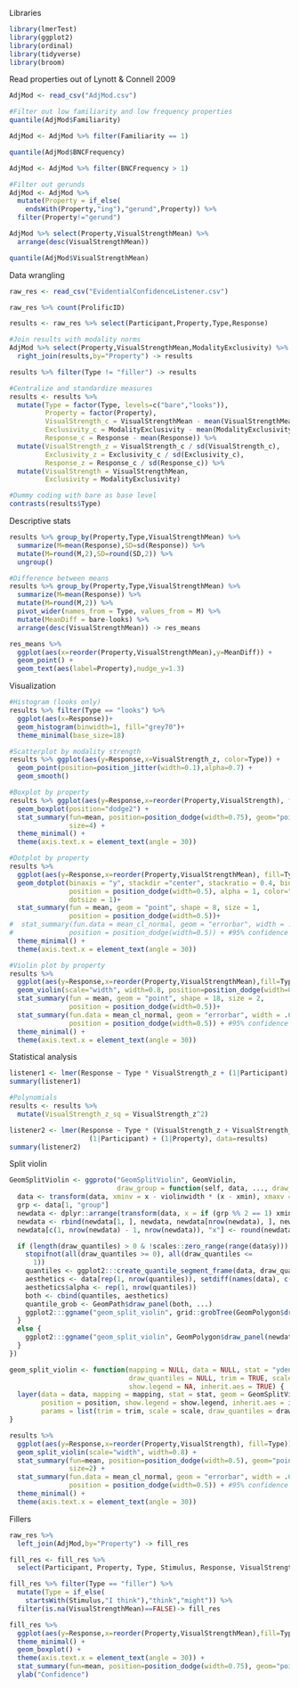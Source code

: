 Libraries
```{r libraries}
library(lmerTest)
library(ggplot2)
library(ordinal)
library(tidyverse)
library(broom)
```
Read properties out of Lynott & Connell 2009
```{r}
AdjMod <- read_csv("AdjMod.csv")

#Filter out low familiarity and low frequency properties
quantile(AdjMod$Familiarity)

AdjMod <- AdjMod %>% filter(Familiarity == 1)

quantile(AdjMod$BNCFrequency)

AdjMod <- AdjMod %>% filter(BNCFrequency > 1)

#Filter out gerunds
AdjMod <- AdjMod %>% 
  mutate(Property = if_else(
    endsWith(Property,"ing"),"gerund",Property)) %>% 
  filter(Property!="gerund")

AdjMod %>% select(Property,VisualStrengthMean) %>% 
  arrange(desc(VisualStrengthMean))

quantile(AdjMod$VisualStrengthMean)

```
Data wrangling
```{r}
raw_res <- read_csv("EvidentialConfidenceListener.csv")

raw_res %>% count(ProlificID)

results <- raw_res %>% select(Participant,Property,Type,Response)

#Join results with modality norms
AdjMod %>% select(Property,VisualStrengthMean,ModalityExclusivity) %>% 
  right_join(results,by="Property") -> results

results %>% filter(Type != "filler") -> results

#Centralize and standardize measures
results <- results %>% 
  mutate(Type = factor(Type, levels=c("bare","looks")),
         Property = factor(Property),
         VisualStrength_c = VisualStrengthMean - mean(VisualStrengthMean),
         Exclusivity_c = ModalityExclusivity - mean(ModalityExclusivity),
         Response_c = Response - mean(Response)) %>% 
  mutate(VisualStrength_z = VisualStrength_c / sd(VisualStrength_c),
         Exclusivity_z = Exclusivity_c / sd(Exclusivity_c),
         Response_z = Response_c / sd(Response_c)) %>% 
  mutate(VisualStrength = VisualStrengthMean,
         Exclusivity = ModalityExclusivity)

#Dummy coding with bare as base level
contrasts(results$Type)
```

Descriptive stats
```{r}
results %>% group_by(Property,Type,VisualStrengthMean) %>% 
  summarize(M=mean(Response),SD=sd(Response)) %>%
  mutate(M=round(M,2),SD=round(SD,2)) %>% 
  ungroup()

#Difference between means
results %>% group_by(Property,Type,VisualStrengthMean) %>% 
  summarize(M=mean(Response)) %>%
  mutate(M=round(M,2)) %>% 
  pivot_wider(names_from = Type, values_from = M) %>% 
  mutate(MeanDiff = bare-looks) %>% 
  arrange(desc(VisualStrengthMean)) -> res_means

res_means %>% 
  ggplot(aes(x=reorder(Property,VisualStrengthMean),y=MeanDiff)) + 
  geom_point() +
  geom_text(aes(label=Property),nudge_y=1.3)
```

Visualization
```{r}
#Histogram (looks only)
results %>% filter(Type == "looks") %>% 
  ggplot(aes(x=Response))+
  geom_histogram(binwidth=1, fill="grey70")+
  theme_minimal(base_size=18)

#Scatterplot by modality strength
results %>% ggplot(aes(y=Response,x=VisualStrength_z, color=Type)) +
  geom_point(position=position_jitter(width=0.1),alpha=0.7) +
  geom_smooth()

#Boxplot by property
results %>% ggplot(aes(y=Response,x=reorder(Property,VisualStrength), fill=Type)) +
  geom_boxplot(position="dodge2") + 
  stat_summary(fun=mean, position=position_dodge(width=0.75), geom="point", shape=18,
               size=4) +
  theme_minimal() + 
  theme(axis.text.x = element_text(angle = 30))

#Dotplot by property
results %>%
  ggplot(aes(y=Response,x=reorder(Property,VisualStrengthMean), fill=Type)) +
  geom_dotplot(binaxis = "y", stackdir ="center", stackratio = 0.4, binwidth = 2,
               position = position_dodge(width=0.5), alpha = 1, color="gray30", 
               dotsize = 1)+
  stat_summary(fun = mean, geom = "point", shape = 8, size = 1,
               position = position_dodge(width=0.5))+
#  stat_summary(fun.data = mean_cl_normal, geom = "errorbar", width = .6, 
#              position = position_dodge(width=0.5)) + #95% confidence interval for mean
  theme_minimal() + 
  theme(axis.text.x = element_text(angle = 30))

#Violin plot by property
results %>% 
  ggplot(aes(y=Response,x=reorder(Property,VisualStrengthMean),fill=Type)) +
  geom_violin(scale="width", width=0.8, position=position_dodge(width=0.5))+
  stat_summary(fun = mean, geom = "point", shape = 18, size = 2,
               position = position_dodge(width=0.5))+
  stat_summary(fun.data = mean_cl_normal, geom = "errorbar", width = .6, 
               position = position_dodge(width=0.5)) + #95% confidence interval for mean
  theme_minimal() + 
  theme(axis.text.x = element_text(angle = 30))
```

Statistical analysis
```{r}
listener1 <- lmer(Response ~ Type * VisualStrength_z + (1|Participant) + (1|Property), data=results)
summary(listener1)

#Polynomials
results <- results %>% 
  mutate(VisualStrength_z_sq = VisualStrength_z^2)

listener2 <- lmer(Response ~ Type * (VisualStrength_z + VisualStrength_z_sq) + 
                    (1|Participant) + (1|Property), data=results)
summary(listener2)

```

Split violin
```{r}
GeomSplitViolin <- ggproto("GeomSplitViolin", GeomViolin, 
                           draw_group = function(self, data, ..., draw_quantiles = NULL) {
  data <- transform(data, xminv = x - violinwidth * (x - xmin), xmaxv = x + violinwidth * (xmax - x))
  grp <- data[1, "group"]
  newdata <- dplyr::arrange(transform(data, x = if (grp %% 2 == 1) xminv else xmaxv), if (grp %% 2 == 1) y else -y)
  newdata <- rbind(newdata[1, ], newdata, newdata[nrow(newdata), ], newdata[1, ])
  newdata[c(1, nrow(newdata) - 1, nrow(newdata)), "x"] <- round(newdata[1, "x"])

  if (length(draw_quantiles) > 0 & !scales::zero_range(range(data$y))) {
    stopifnot(all(draw_quantiles >= 0), all(draw_quantiles <=
      1))
    quantiles <- ggplot2:::create_quantile_segment_frame(data, draw_quantiles)
    aesthetics <- data[rep(1, nrow(quantiles)), setdiff(names(data), c("x", "y")), drop = FALSE]
    aesthetics$alpha <- rep(1, nrow(quantiles))
    both <- cbind(quantiles, aesthetics)
    quantile_grob <- GeomPath$draw_panel(both, ...)
    ggplot2:::ggname("geom_split_violin", grid::grobTree(GeomPolygon$draw_panel(newdata, ...), quantile_grob))
  }
  else {
    ggplot2:::ggname("geom_split_violin", GeomPolygon$draw_panel(newdata, ...))
  }
})

geom_split_violin <- function(mapping = NULL, data = NULL, stat = "ydensity", position = "identity", ..., 
                              draw_quantiles = NULL, trim = TRUE, scale = "area", na.rm = FALSE, 
                              show.legend = NA, inherit.aes = TRUE) {
  layer(data = data, mapping = mapping, stat = stat, geom = GeomSplitViolin, 
        position = position, show.legend = show.legend, inherit.aes = inherit.aes, 
        params = list(trim = trim, scale = scale, draw_quantiles = draw_quantiles, na.rm = na.rm, ...))
}

results %>% 
  ggplot(aes(y=Response,x=reorder(Property,VisualStrength), fill=Type)) +
  geom_split_violin(scale="width", width=0.8) + 
  stat_summary(fun=mean, position=position_dodge(width=0.5), geom="point", shape=18,
               size=2) +
  stat_summary(fun.data = mean_cl_normal, geom = "errorbar", width = .6, 
               position = position_dodge(width=0.5)) + #95% confidence interval for mean
  theme_minimal() + 
  theme(axis.text.x = element_text(angle = 30))

```

Fillers
```{r}
raw_res %>% 
  left_join(AdjMod,by="Property") -> fill_res

fill_res <- fill_res %>% 
  select(Participant, Property, Type, Stimulus, Response, VisualStrengthMean, ModalityExclusivity)

fill_res %>% filter(Type == "filler") %>% 
  mutate(Type = if_else(
    startsWith(Stimulus,"I think"),"think","might")) %>% 
  filter(is.na(VisualStrengthMean)==FALSE)-> fill_res

fill_res %>%  
  ggplot(aes(y=Response,x=reorder(Property,VisualStrengthMean),fill=Type)) +
  theme_minimal() + 
  geom_boxplot() + 
  theme(axis.text.x = element_text(angle = 30)) +
  stat_summary(fun=mean, position=position_dodge(width=0.75), geom="point", shape=18, size=4) +
  ylab("Confidence")
```
